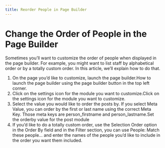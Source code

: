 ```yaml
---
title: Reorder People in Page Builder
---
```


# Change the Order of People in the Page Builder


<div className='player-wrapper'>
<ReactPlayer url="https://www.youtube.com/watch?v=1IlmgcL8T3Q"
    width="100%"
    height="100%"
    controls={true}
    playing={true}
    muted={true}
     />
</div>

Sometimes you’ll want to customize the order of people when displayed in the page builder. For example, you might want to list staff by alphabetical order or by a totally custom order. In this article, we’ll explain how to do that.

1. On the page you’d like to customize, launch the page builder.How to launch the page builder using the page builder button in the top left corner.
2. Click on the settings icon for the module you want to customize.Click on the settings icon for the module you want to customize.
3. Select the value you would like to order the posts by. If you select Meta Value, you can order by the first or last name using the correct Meta Key. Those meta keys are person_firstname and person_lastname.Set the orderby value for the post module
4. If you’d like to do a totally custom order, use the Selection Order option in the Order By field and in the Filter section, you can use People: Match these people… and enter the names of the people you’d like to include in the order you want them included.